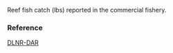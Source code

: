 Reef fish catch (lbs) reported in the commercial fishery.

### Reference

[DLNR-DAR](http://dlnr.hawaii.gov/dar/fishing/commercial-fishing/)